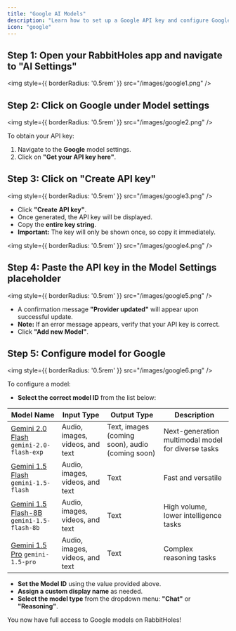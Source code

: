 ```yaml
---
title: "Google AI Models"
description: "Learn how to set up a Google API key and configure Google AI models in RabbitHoles."
icon: "google"
---
```

## Step 1: Open your RabbitHoles app and navigate to "AI Settings"
<img
  style={{ borderRadius: '0.5rem' }}
  src="/images/google1.png"
/>

## Step 2: Click on Google under Model settings

<img
  style={{ borderRadius: '0.5rem' }}
  src="/images/google2.png"
  />

To obtain your API key:
1. Navigate to the **Google** model settings.
2. Click on **"Get your API key here"**.

## Step 3: Click on "Create API key"

<img
  style={{ borderRadius: '0.5rem' }}
  src="/images/google3.png"
/>

- Click **"Create API key"**.
- Once generated, the API key will be displayed.
- Copy the **entire key string**.
- **Important:** The key will only be shown once, so copy it immediately.

<img
  style={{ borderRadius: '0.5rem' }}
  src="/images/google4.png"
/>

## Step 4: Paste the API key in the Model Settings placeholder

<img
  style={{ borderRadius: '0.5rem' }}
  src="/images/google5.png"
/>

- A confirmation message **"Provider updated"** will appear upon successful update.
- **Note:** If an error message appears, verify that your API key is correct.
- Click **"Add new Model"**.

## Step 5: Configure model for Google
<img
  style={{ borderRadius: '0.5rem' }}
  src="/images/google6.png"
/>

To configure a model:
- **Select the correct model ID** from the list below:

| Model Name | Input Type | Output Type | Description |
| --- | --- | --- | --- |
| [Gemini 2.0 Flash](https://ai.google.dev/gemini-api/docs/models/gemini#gemini-2.0-flash) `gemini-2.0-flash-exp` | Audio, images, videos, and text | Text, images (coming soon), audio (coming soon) | Next-generation multimodal model for diverse tasks |
| [Gemini 1.5 Flash](https://ai.google.dev/gemini-api/docs/models/gemini#gemini-1.5-flash) `gemini-1.5-flash` | Audio, images, videos, and text | Text | Fast and versatile |
| [Gemini 1.5 Flash-8B](https://ai.google.dev/gemini-api/docs/models/gemini#gemini-1.5-flash-8b) `gemini-1.5-flash-8b` | Audio, images, videos, and text | Text | High volume, lower intelligence tasks |
| [Gemini 1.5 Pro](https://ai.google.dev/gemini-api/docs/models/gemini#gemini-1.5-pro) `gemini-1.5-pro` | Audio, images, videos, and text | Text | Complex reasoning tasks |

- **Set the Model ID** using the value provided above.
- **Assign a custom display name** as needed.
- **Select the model type** from the dropdown menu: **"Chat"** or **"Reasoning"**.

You now have full access to Google models on RabbitHoles!

